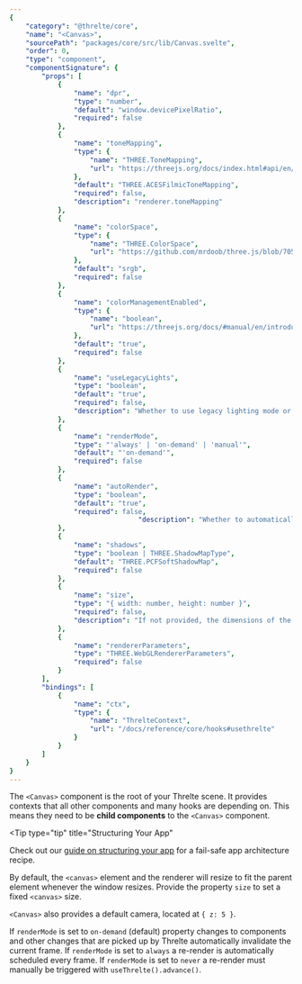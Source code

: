 ```yaml
---
{
    "category": "@threlte/core",
    "name": "<Canvas>",
    "sourcePath": "packages/core/src/lib/Canvas.svelte",
    "order": 0,
    "type": "component",
    "componentSignature": {
        "props": [
            {
                "name": "dpr",
                "type": "number",
                "default": "window.devicePixelRatio",
                "required": false
            },
            {
                "name": "toneMapping",
                "type": {
                    "name": "THREE.ToneMapping",
                    "url": "https://threejs.org/docs/index.html#api/en/constants/Renderer"
                },
                "default": "THREE.ACESFilmicToneMapping",
                "required": false,
                "description": "renderer.toneMapping"
            },
            {
                "name": "colorSpace",
                "type": {
                    "name": "THREE.ColorSpace",
                    "url": "https://github.com/mrdoob/three.js/blob/705e47d035591cb5a2e9cc83aa3576e21a4bf2c0/src/constants.js#L149-L153"
                },
                "default": "srgb",
                "required": false
            },
            {
                "name": "colorManagementEnabled",
                "type": {
                    "name": "boolean",
                    "url": "https://threejs.org/docs/#manual/en/introduction/Color-management"
                },
                "default": "true",
                "required": false
            },
            {
                "name": "useLegacyLights",
                "type": "boolean",
                "default": "true",
                "required": false,
                "description": "Whether to use legacy lighting mode or physically correct lighting mode. Physically correct lighting mode is more physically accurate, but legacy lighting mode may be more intuitive."
            },
            {
                "name": "renderMode",
                "type": "'always' | 'on-demand' | 'manual'",
                "default": "'on-demand'",
                "required": false
            },
            {
                "name": "autoRender",
                "type": "boolean",
                "default": "true",
                "required": false,
								"description": "Whether to automatically render the scene every frame. Set to `false` to implement custom render pipelines."
            },
            {
                "name": "shadows",
                "type": "boolean | THREE.ShadowMapType",
                "default": "THREE.PCFSoftShadowMap",
                "required": false
            },
            {
                "name": "size",
                "type": "{ width: number, height: number }",
                "required": false,
                "description": "If not provided, the dimensions of the parent element will be used."
            },
            {
                "name": "rendererParameters",
                "type": "THREE.WebGLRendererParameters",
                "required": false
            }
        ],
        "bindings": [
            {
                "name": "ctx",
                "type": {
                    "name": "ThrelteContext",
                    "url": "/docs/reference/core/hooks#usethrelte"
                }
            }
        ]
    }
}
---
```


The `<Canvas>` component is the root of your Threlte scene. It provides contexts that all other components and many hooks are depending on. This means they need to be **child components** to the `<Canvas>` component.

<Tip
  type="tip"
  title="Structuring Your App"
>

Check out our [guide on structuring your
app](/docs/learn/basics/context#recommended-app-structure) for a fail-safe app architecture recipe.

</Tip>

By default, the `<canvas>` element and the renderer will resize to fit the parent element whenever the window resizes. Provide the property `size` to set a fixed `<canvas>` size.

`<Canvas>` also provides a default camera, located at `{ z: 5 }`.

If `renderMode` is set to `on-demand` (default) property changes to components and other changes that are picked up by Threlte automatically invalidate the current frame.
If `renderMode` is set to `always` a re-render is automatically scheduled every frame.
If `renderMode` is set to `never` a re-render must manually be triggered with `useThrelte().advance()`.
